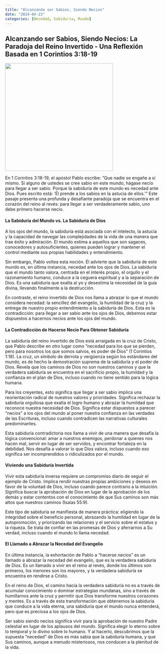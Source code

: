 ```yaml
---
title: "Alcanzando ser Sabios, Siendo Necios"
date: "2024-04-23"
categories: [Necedad, Sabiduría, Mundo]
---
```


## Alcanzando ser Sabios, Siendo Necios: La Paradoja del Reino Invertido - Una Reflexión Basada en 1 Corintios 3:18-19

![](wisefools.webp){fig-align="center" width="350"}

En 1 Corintios 3:18-19, el apóstol Pablo escribe: “Que nadie se engañe a sí mismo. Si alguno de ustedes se cree sabio en este mundo, hágase necio para llegar a ser sabio. Porque la sabiduría de este mundo es necedad ante Dios. Pues escrito está: ‘Él prende a los sabios en la astucia de ellos.’” Este pasaje presenta una profunda y desafiante paradoja que se encuentra en el corazón del reino al revés: para llegar a ser verdaderamente sabio, uno debe primero hacerse necio.

#### La Sabiduría del Mundo vs. La Sabiduría de Dios

A los ojos del mundo, la sabiduría está asociada con el intelecto, la astucia y la capacidad de navegar las complejidades de la vida de una manera que trae éxito y admiración. El mundo estima a aquellos que son sagaces, conocedores y autosuficientes, quienes pueden lograr y mantener el control mediante sus propias habilidades y entendimiento.

Sin embargo, Pablo voltea esta noción. Él advierte que la sabiduría de este mundo es, en última instancia, necedad ante los ojos de Dios. La sabiduría que el mundo tanto valora, centrada en el interés propio, el orgullo y el razonamiento humano, conduce a la ceguera espiritual y a la separación de Dios. Es una sabiduría que exalta al yo y desestima la necesidad de la guía divina, llevando finalmente a la destrucción.

En contraste, el reino invertido de Dios nos llama a abrazar lo que el mundo considera necedad: la sencillez del evangelio, la humildad de la cruz y la entrega de nuestro propio entendimiento a la sabiduría de Dios. Esta es la contradicción: para llegar a ser sabio ante los ojos de Dios, debemos estar dispuestos a hacernos necios ante los ojos del mundo.

#### La Contradicción de Hacerse Necio Para Obtener Sabiduría

La sabiduría del reino invertido de Dios está arraigada en la cruz de Cristo, que Pablo describe en otro lugar como “necedad para los que se pierden, pero para nosotros los que somos salvos, es poder de Dios” (1 Corintios 1:18). La cruz, un símbolo de derrota y vergüenza según los estándares del mundo, es de hecho la demostración suprema de la sabiduría y el poder de Dios. Revela que los caminos de Dios no son nuestros caminos y que la verdadera sabiduría se encuentra en el sacrificio propio, la humildad y la confianza en el plan de Dios, incluso cuando no tiene sentido para la lógica humana.

Para los creyentes, esto significa que llegar a ser sabio implica una reorientación radical de nuestros valores y prioridades. Significa rechazar la sabiduría orgullosa que exalta el logro humano y abrazar la humildad que reconoce nuestra necesidad de Dios. Significa estar dispuestos a parecer “necios” a los ojos del mundo al poner nuestra confianza en las verdades de las Escrituras, incluso cuando contradicen las narrativas culturales predominantes.

Esta sabiduría contradictoria nos llama a vivir de una manera que desafía la lógica convencional: amar a nuestros enemigos, perdonar a quienes nos hacen mal, servir en lugar de ser servidos, y encontrar fortaleza en la debilidad. Nos desafía a valorar lo que Dios valora, incluso cuando eso significa ser incomprendidos o ridiculizados por el mundo.

#### Viviendo una Sabiduría Invertida

Vivir esta sabiduría inversa requiere un compromiso diario de seguir el ejemplo de Cristo. Implica rendir nuestras propias ambiciones y deseos en favor de la voluntad de Dios, incluso cuando parece contrario a la intuición. Significa buscar la aprobación de Dios en lugar de la aprobación de los demás y estar contentos con el conocimiento de que Sus caminos son más altos que nuestros caminos (Isaías 55:9).

Este tipo de sabiduría se manifiesta de manera práctica: eligiendo la integridad sobre el beneficio personal, abrazando la humildad en lugar de la autopromoción, y priorizando las relaciones y el servicio sobre el estatus y la riqueza. Se trata de confiar en las promesas de Dios y aferrarnos a Su verdad, incluso cuando el mundo lo llama necedad.

#### El Llamado a Abrazar la Necedad del Evangelio

En última instancia, la exhortación de Pablo a “hacerse necios” es un llamado a abrazar la necedad del evangelio, que es la verdadera sabiduría de Dios. Es un llamado a vivir en el reino al revés, donde los últimos son primeros, los menores son los mayores, y la verdadera sabiduría se encuentra en rendirse a Cristo.

En el reino de Dios, el camino hacia la verdadera sabiduría no es a través de acumular conocimiento o dominar estrategias mundanas, sino a través de humillarnos ante la cruz y permitir que Dios transforme nuestros corazones y mentes. Es a través de esta transformación que obtenemos la sabiduría que conduce a la vida eterna, una sabiduría que el mundo nunca entenderá, pero que es preciosa a los ojos de Dios.

Ser sabio siendo necios significa vivir para la aprobación de nuestro Padre celestial en lugar de los aplausos del mundo. Significa elegir lo eterno sobre lo temporal y lo divino sobre lo humano. Y al hacerlo, descubrimos que la supuesta “necedad” de Dios es más sabia que la sabiduría humana, y que Sus caminos, aunque a menudo misteriosos, nos conducen a la plenitud de la vida.
